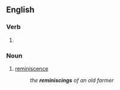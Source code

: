 ==English==

===Verb===
{{head|en|present participle}}

# {{present participle of|reminisce|lang=en|nocat=1}}

===Noun===
{{en-noun}}

# [[reminiscence]]
#: ''the '''reminiscings''' of an old farmer''